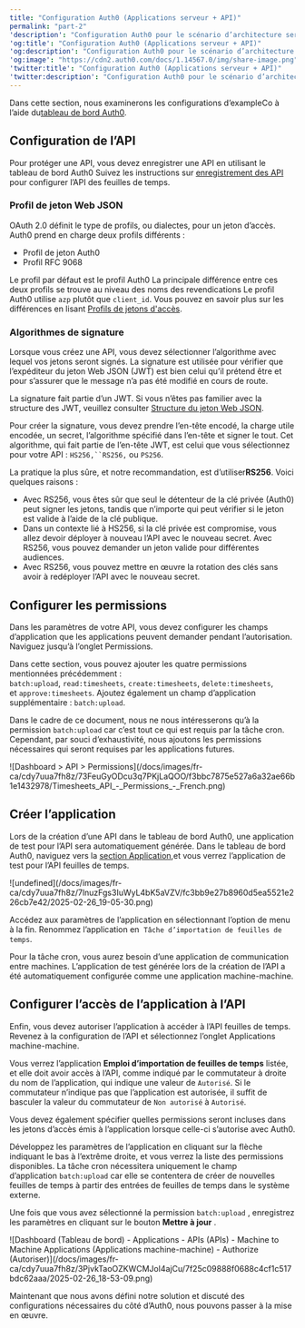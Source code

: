 ```yaml
---
title: "Configuration Auth0 (Applications serveur + API)"
permalink: "part-2"
'description': "Configuration Auth0 pour le scénario d’architecture serveur + API"
'og:title': "Configuration Auth0 (Applications serveur + API)"
'og:description': "Configuration Auth0 pour le scénario d’architecture serveur + API"
'og:image': "https://cdn2.auth0.com/docs/1.14567.0/img/share-image.png"
'twitter:title': "Configuration Auth0 (Applications serveur + API)"
'twitter:description': "Configuration Auth0 pour le scénario d’architecture serveur + API"
---
```


Dans cette section, nous examinerons les configurations d’exampleCo à l’aide du[tableau de bord Auth0](https://manage.auth0.com/#).

## Configuration de l’API

Pour protéger une API, vous devez enregistrer une API en utilisant le tableau de bord Auth0 Suivez les instructions sur [enregistrement des API](/docs/fr-ca/get-started/auth0-overview/set-up-apis) pour configurer l’API des feuilles de temps.

### Profil de jeton Web JSON

<Tooltip href="/docs/docs/fr-ca/glossary?term=oath2" tip="OAuth 2.0
Cadre d’applications d’autorisation qui définit les protocoles d’autorisation et les flux de production." cta="Voir le glossaire">OAuth 2.0</Tooltip> définit le type de profils, ou dialectes, pour un jeton d’accès. Auth0 prend en charge deux profils différents :

* Profil de jeton Auth0
* Profil RFC 9068

Le profil par défaut est le profil Auth0 La principale différence entre ces deux profils se trouve au niveau des noms des revendications Le profil Auth0 utilise `azp` plutôt que `client_id`. Vous pouvez en savoir plus sur les différences en lisant [Profils de jetons d'accès](/docs/fr-ca/secure/tokens/access-tokens/access-token-profiles).

### Algorithmes de signature

Lorsque vous créez une API, vous devez sélectionner l’algorithme avec lequel vos jetons seront signés. La signature est utilisée pour vérifier que l’expéditeur du jeton Web JSON (<Tooltip href="/docs/docs/fr-ca/glossary?term=json-web-token" tip="Jeton Web JSON (JWT)
Format standard de jeton d’ID (et souvent de jeton d’accès) utilisé pour représenter en toute sécurité des demandes entre deux parties." cta="Voir le glossaire">JWT</Tooltip>) est bien celui qu’il prétend être et pour s’assurer que le message n’a pas été modifié en cours de route.

<Callout icon="file-lines" color="#0EA5E9" iconType="regular">

La signature fait partie d’un JWT. Si vous n’êtes pas familier avec la structure des JWT, veuillez consulter [Structure du jeton Web JSON](/docs/fr-ca/secure/tokens/json-web-tokens/json-web-token-structure).

</Callout>

Pour créer la signature, vous devez prendre l’en-tête encodé, la charge utile encodée, un secret, l’algorithme spécifié dans l’en-tête et signer le tout. Cet algorithme, qui fait partie de l’en-tête JWT, est celui que vous sélectionnez pour votre API : `HS256,``RS256,` ou `PS256`.

La pratique la plus sûre, et notre recommandation, est d’utiliser**RS256**. Voici quelques raisons :

* Avec RS256, vous êtes sûr que seul le détenteur de la clé privée (Auth0) peut signer les jetons, tandis que n’importe qui peut vérifier si le jeton est valide à l’aide de la clé publique.
* Dans un contexte lié à HS256, si la clé privée est compromise, vous allez devoir déployer à nouveau l’API avec le nouveau secret. Avec RS256, vous pouvez demander un jeton valide pour différentes audiences.
* Avec RS256, vous pouvez mettre en œuvre la rotation des clés sans avoir à redéployer l’API avec le nouveau secret.

## Configurer les permissions

Dans les paramètres de votre API, vous devez configurer les champs d’application que les applications peuvent demander pendant l’autorisation. Naviguez jusqu’à l’onglet Permissions.

Dans cette section, vous pouvez ajouter les quatre permissions mentionnées précédemment : `batch:upload`, `read:timesheets`, `create:timesheets`, `delete:timesheets`, et `approve:timesheets`. Ajoutez également un champ d’application supplémentaire : `batch:upload`.

<Callout icon="file-lines" color="#0EA5E9" iconType="regular">

Dans le cadre de ce document, nous ne nous intéresserons qu’à la permission `batch:upload` car c’est tout ce qui est requis par la tâche cron. Cependant, par souci d’exhaustivité, nous ajoutons les permissions nécessaires qui seront requises par les applications futures.

</Callout>

<Frame>![Dashboard > API > Permissions](/docs/images/fr-ca/cdy7uua7fh8z/73FeuGyODcu3q7PKjLaQOO/f3bbc7875e527a6a32ae66b1e1432978/Timesheets_API_-_Permissions_-_French.png)</Frame>

## Créer l’application

Lors de la création d’une API dans le tableau de bord Auth0, une application de test pour l’API sera automatiquement générée. Dans le tableau de bord Auth0, naviguez vers la [section Application](https://manage.auth0.com/#/applications),et vous verrez l’application de test pour l’API feuilles de temps.

<Frame>![undefined](/docs/images/fr-ca/cdy7uua7fh8z/7lnuzFgs3IuWyL4bK5aVZV/fc3bb9e27b8960d5ea5521e226cb7e42/2025-02-26_19-05-30.png)</Frame>

Accédez aux paramètres de l’application en sélectionnant l’option de menu à la fin. Renommez l’application en  `Tâche d’importation de feuilles de temps`.

Pour la tâche cron, vous aurez besoin d’une application de communication entre machines. L’application de test générée lors de la création de l’API a été automatiquement configurée comme une application machine-machine.

## Configurer l’accès de l’application à l’API

Enfin, vous devez autoriser l’application à accéder à l’API feuilles de temps. Revenez à la configuration de l’API et sélectionnez l’onglet Applications machine-machine.

Vous verrez l’application **Emploi d’importation de feuilles de temps** listée, et elle doit avoir accès à l’API, comme indiqué par le commutateur à droite du nom de l’application, qui indique une valeur de `Autorisé`. Si le commutateur n’indique pas que l’application est autorisée, il suffit de basculer la valeur du commutateur de `Non autorisé` à `Autorisé`.

Vous devez également spécifier quelles permissions seront incluses dans les jetons d’accès émis à l’application lorsque celle-ci s’autorise avec Auth0.

Développez les paramètres de l’application en cliquant sur la flèche indiquant le bas à l’extrême droite, et vous verrez la liste des permissions disponibles. La tâche cron nécessitera uniquement le champ d’application `batch:upload` car elle se contentera de créer de nouvelles feuilles de temps à partir des entrées de feuilles de temps dans le système externe.

Une fois que vous avez sélectionné la permission `batch:upload` , enregistrez les paramètres en cliquant sur le bouton **Mettre à jour** .

<Frame>![Dashboard (Tableau de bord) - Applications - APIs (APIs) - Machine to Machine Applications (Applications machine-machine) - Authorize (Autoriser)](/docs/images/fr-ca/cdy7uua7fh8z/3PjvkTaoOZKWCMJol4ajCu/7f25c09888f0688c4cf1c517bdc62aaa/2025-02-26_18-53-09.png)</Frame>

Maintenant que nous avons défini notre solution et discuté des configurations nécessaires du côté d’Auth0, nous pouvons passer à la mise en œuvre.